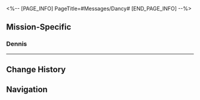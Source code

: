 <%-- [PAGE_INFO]
PageTitle=#Messages/Dancy#
[END_PAGE_INFO] --%>
{{Messages Infobox
|id        = 153
|image     = NPC Dancy Icon.png
|type      = NPC
|sender    = Dancy
|signature = 
|faction   = Others
}}

==Mission-Specific==
===Dennis===
{{Messages
|start_condition = 
|text =
:'''(Trailblazer):''' Dennis
:'''(Trailblazer):''' Dennis?
:'''Dancy:''' Not lobby manager Dennis but partygoer Dancy! Keep the difference in mind, my friend!
:'''Dancy:''' So, {{MC|f=Ms.|m=Mr.}} (Trailblazer), how's everything at work going?
:{Choice} I'm done with this.
::'''(Trailblazer):''' I'm done with it. Being a lobby manager is harder than I thought
:{Choice} I've quit.
::'''(Trailblazer):''' I'm done with it. Being a lobby manager is harder than I thought
:'''(Trailblazer):''' Can you take over my shift? I'm clocking out
:'''(Trailblazer):''' ...
:'''(Trailblazer):''' Hey, Dennis? ...Dancy?
:'''(Trailblazer):''' ...
:'''(Trailblazer):''' Just you wait! I'm coming for you!
}}
----

==Change History==
{{Change History|2.3}}

==Navigation==
{{Messages Navbox}}